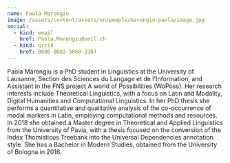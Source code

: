 ```yaml
---
name: Paola Marongiu
image: /assets/content/assets/en/people/marongiu-paola/image.jpg
social:
  - kind: email
    href: Paola.Marongiu@unil.ch
  - kind: orcid
    href: 0000-0002-5060-3307
---
```

Paola Marongiu is a PhD student in Linguistics at the University of Lausanne, Section des Sciences du Langage et de l'Information, and Assistant in the FNS project A world of Possibilities (WoPoss). Her research interests include Theoretical Linguistics, with a focus on Latin and Modality, Digital Humanities and Computational Linguistics. In her PhD thesis she performs a quantitative and qualitative analysis of the co-occurrence of modal markers in Latin, employing computational methods and resources. In 2018 she obtained a Master degree in Theoretical and Applied Linguistics from the University of Pavia, with a thesis focused on the conversion of the Index Thomisticus Treebank into the Universal Dependencies annotation style. She has a Bachelor in Modern Studies, obtained from the University of Bologna in 2016.